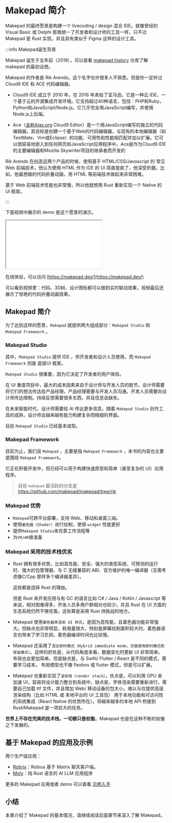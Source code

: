 # Makepad 简介

Makepad 的最终愿景是构建一个 livecoding / design 混合 IDE。就像曾经的 Visual Basic 或 Delphi 那类统一了开发者和设计师的工具一样，只不过 Makepad 是 Rust 实现，并且具有类似于 Figma 这样的设计工具。

:::info Makepad诞生背景

Makepad 诞生于五年前（2019），可以查看 [makepad history](https://github.com/makepad/makepad_history) 仓库了解 makepad 的最初设想。

Makepad 的作者是 Rik Arends。这个名字也许很多人不熟悉，但是你一定听过 Cloud9 IDE 和 ACE 代码编辑器。

- Cloud9 IDE 成立于 2010 年，在 2016 年卖给了亚马逊。它是一种云 IDE，一个基于云的开源集成开发环境。它支持超过40种语言，包括：PHP和Ruby，Python和JavaScript/Node.js。它几乎完全用JavaScript编写，并使用Node.js上后端。

- Ace（[全称Ajax.org](http://xn--ajax-4s8fw06s.org/) Cloud9 Editor）是一个用JavaScript编写的独立的代码编辑器。其目标是创建一个基于Web的代码编辑器，与现有的本地编辑器（如TextMate、Vim或Eclipse）的功能、可用性和性能相匹配并加以扩展。它可以很容易地嵌入到任何网页和JavaScript应用程序中。Ace是作为Cloud9 IDE的主要编辑器和Mozilla Skywriter项目的继承者而开发的

Rik Arends 在创造这两个产品的时候，使用基于 HTML/CSS/Javascript 的 常见 Web 前端技术，他认为使用 HTML 作为 IDE 的 UI 简直是疯了，他深受折磨。比如，他最想做的代码折叠动画，用 HTML 等前端技术做起来非常困难。

基于 Web 前端技术性能也非常慢，所以他就想用 Rust 重新实现一个 Native 的 UI 框架。

:::

下面视频中展示的 demo 是这个愿景的演示。

<iframe style={{width: "100%", height: 500}} src="//player.bilibili.com/player.html?isOutside=true&aid=1706295249&bvid=BV1QT421k7ej&cid=1623232698&p=1"></iframe>

在线体验，可以访问 [https://makepad.dev/](https://makepad.dev/)

可以看到视频里：代码、3D树、设计图标都可以做到实时联动效果，视频最后还展示了惊艳的代码折叠动画效果。

## Makepad 简介

为了达到这样的愿景，`Makepad` 就提供两大组成部分：`Makepad Studio` 和 `Makepad Framework` 。


### Makepad Studio
其中，`Makepad Studio` 提供 IDE ，供开发者和设计人员使用，而 `Makepad Framework` 则是 底层UI 框架。

`Makepad Studio` 很重要，因为它决定了开发者的用户体验。

在 UI 重度项目中，最大的成本因素来自于设计师与开发人员的脱节。设计师需要将它们的想法传达给产品经理，产品经理需要与开发人员沟通。开发人员需要向设计师传达限制。持续反馈需要很多东西，并且信息会缺失。

在未来智能时代，设计师需要给 AI 传达更多信息。随着 `Makepad Studio` 创作工具的成熟，设计师会越来越有能力构建复杂而精细的界面。

目前 `Makepad Studio` 已经基本成型。

### Makepad Framework

目前为止，我们说 `Makepad` ，主要是指 `Makepad Framework` ，本书的内容也主要是围绕 `Makepad Framework`。

它正在积极开发中，但已经可以用于构建快速原型和简单（甚至复杂的 UI）应用程序。

> 目前 `makepad` 最活跃的分支是 https://github.com/makepad/makepad/tree/rik


### Makepad 优势

- `Makepad`可跨平台部署，支持 Web、移动和桌面三端。
- 使用`着色器（Shader）`进行绘制，使得 `widget` 性能更好
- 提供`Makepad Studio`来完善工作流程等
- 为`VR/AR`做准备

### Makepad  采用的技术栈优劣

- Rust 拥有很多优势，比如高性能、安全、强大的类型系统、可预测的运行时、强大的包管理器、与 C 无缝兼容的 ABI、官方维护的唯一编译器（无需考虑像C/Cpp 那样多个编译器差异）。

    这些都是选择 Rust 的理由。

    但是 Rust 来开发应用与有 GC 的语言比如 C# / Java / Kotlin / Javascript 等来说，相对困难得多，开发人员多用户群相对也较少。并且 Rust 在 UI 方面的生态系统仍然不够完善。这些算是采用 Rust 待挑战的地方。

- Makepad 使用`着色器来渲染 UI 样式`，是因为高性能，且着色器功能非常强大。但缺点也非常明显，耗电量很大，特别是屏幕绘制面积较大时。着色器语言也带来了学习负担。着色器编译时间也比较慢。

- Makepad 还采用了`混合即时模式（Hybrid immediate mode，交替使用即时模式和保留模式）`。这样的好处是，从代码角度来看，数据变化时更新 UI 非常简单。布局也会更加简单。但是缺点是，与 Swfit/ Flutter / React 是不同的模式，需要学习成本。 布局模型也不像 flexbos 或 flutter 模式，但是可以扩展。

- Makepad 也重新实现了`渲染栈（render stack）`。优点是，可以利用 GPU 来加速 UI，容易将设计能力整合到系统中。缺点是，字体渲染需要重新进行，需要自己加载 ttf 文件，并且增加 Web/ 移动设备的包大小。难以与仅提供高级渲染结构（比如 HTML 或 本地平台的 UI 工具包） 用于本地功能和可访问性的系统集成（React Native 的优势所在）。将越来越多的本地 API 桥接到 Rust/Makepad 是一项巨大的任务。

**世界上不存在完美的技术栈，一切都只是权衡**。Makepad 也是在这种不断的权衡之下发展的。

## 基于 Makepad 的应用及示例

两个生产级应用：

- [Robrix](https://github.com/project-robius/robrix)：Robius 基于 Matrix 聊天客户端。
- [Moly](https://github.com/moxin-org/moly)：纯 Rust 语言的 AI LLM 应用程序

更多的 Makepad 应用或者 demo 可以查看 [示例入手](/examples/introduction)

## 小结

本章介绍了 Makepad 的基本情况，请继续阅读后面章节来深入了解 Makepad。
